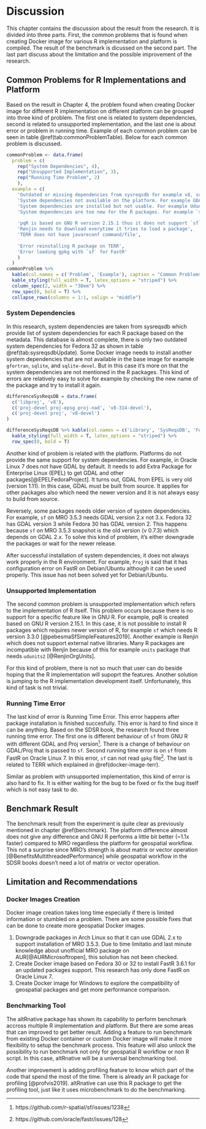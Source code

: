 # Discussion {#discussion}

This chapter contains the discussion about the result from the research. It is divided into three parts. First, the common problems that is found when creating Docker image for various R implementation and platform is compiled. The result of the benchmark is dicussed on the second part. The last part discuss about the limitation and the possible improvement of the research.

## Common Problems for R Implementations and Platform

Based on the result in Chapter 4, the problem found when creating Docker image for different R implementation on different platform can be grouped into three kind of problem. The first one is related to system dependencies, second is related to unsupported implementation, and the last one is about error or problem in running time. Example of each common problem can be seen in table \@ref(tab:commonProblemTable). Below for each common problem is discussed.


```r
commonProblem <- data.frame(
  problem = c(
    rep("System Dependencies", 4), 
    rep("Unsupported Implementation", 3),
    rep("Running Time Problem", 2)
    ),
  example = c(
    'Outdated or missing dependencies from sysreqsdb for example v8, sqlite, gfortran.',
    'System dependencies not available on the platform. For example GDAL is too old on Oracle Linux.',
    'System dependencies are installed but not usable. For example Udunits on Renjin',
    'System dependencies are too new for the R packages. For example `sf` in MRO 3.5.3',
    
    'pqR is based on GNU R version 2.15.1 thus it does not support `sf`',
    'Renjin needs to download everytime it tries to load a package',
    'TERR does not have javareconf command/file',
    
    'Error reinstalling R package on TERR',
    'Error loading gpkg with `sf` for FastR'
    )
  )
commonProblem %>% 
  kable(col.names = c('Problem', 'Example'), caption = "Common Problems") %>%
  kable_styling(full_width = T, latex_options = "striped") %>%
  column_spec(2, width = "30em") %>%
  row_spec(0, bold = T) %>%
  collapse_rows(columns = 1:1, valign = "middle")
```

### System Dependencies

In this research, system dependencies are taken from sysreqsdb which provide list of system dependencies for each R package based on the metadata. This database is almost complete, there is only two outdated system dependencies for Fedora 32 as shown in table \@ref(tab:sysreqsdbUpdate). Some Docker image needs to install another system dependencies that are not available in the base image for example `gfortran`, `sqlite`, and `sqlite-devel`. But in this case it's more on that the system dependencies are not mentioned in the R packages. This kind of errors are relatively easy to solve for example by checking the new name of the package and try to install it again.

```r
differenceSysReqsDB = data.frame(
  c('libproj', 'v8'),
  c('proj-devel proj-epsg proj-nad', 'v8-314-devel'),
  c('proj-devel proj', 'v8-devel')
)

differenceSysReqsDB %>% kable(col.names = c('Library', 'SysReqsDB', 'Fedora 32'), caption = 'Difference between SysreqsDB and Fedora 32') %>%
  kable_styling(full_width = T, latex_options = "striped") %>%
  row_spec(0, bold = T)
```

Another kind of problem is related with the platform. Platforms do not provide the same support for system dependencies.
For example, in Oracle Linux 7 does not have GDAL by default. It needs to add Extra Package for Enterprise Linux (EPEL) to get GDAL and other packages[@EPELFedoraProject]. It turns out, GDAL from EPEL is very old (version 1.11). In this case, GDAL must be built from source. It applies for other packages also which need the newer version and it is not always easy to build from source.

Reversely, some packages needs older version of system dependencies. For example, `sf` on MRO 3.5.3 needs GDAL version 2.x not 3.x. Fedora 32 has GDAL version 3 while Fedora 30 has GDAL version 2. This happens because `sf` on MRO 3.5.3 snapshot is the old version (v 0.7.3) which depends on GDAL 2.x. To solve this kind of problem, it's either downgrade the packages or wait for the newer release.

After successful installation of system dependencies, it does not always work properly in the R environment. For example, `Proj` is said that it has configuration error on FastR on Debian/Ubuntu although it can be used properly. This issue has not been solved yet for Debian/Ubuntu.

### Unsupported Implementation

The second common problem is unsupported implementation which refers to the implementation of R itself. This problem occurs because there is no support for a specific feature like in GNU R. For example, pqR is created based on GNU R version 2.15.1. In this case, it is not possible to install R packages which requires newer version of R, for example `sf` which needs R version 3.3.0 [@pebesmaSfSimpleFeatures2019]. Another example is Renjin which does not support external native libraries. Many R packages are incompatible with Renjin because of this for example `units` package that needs `udunits2` [@RenjinOrgUnits].

For this kind of problem, there is not so much that user can do beside hoping that the R implementation will supoprt the features. Another solution is jumping to the R implementation development itself. Unfortunately, this kind of task is not trivial.

### Running Time Error

The last kind of error is Running Time Error. This error happens after package installation is finished succesfully. This error is hard to find since it can be anything. Based on the SDSR book, the research found three running time error. The first one is different behaviour of `sf` from GNU R with different GDAL and Proj version^[https://github.com/r-spatial/sf/issues/1238]. There is a change of behaviour on GDAL/Proj that is passed to `sf`. Second running time error is on `sf` from FastR on Oracle Linux 7. In this error, `sf` can not read `gpkg` file^[https://github.com/oracle/fastr/issues/128]. The last is related to TERR which explained in \@ref(docker-image-terr).

Similar as problem with unsupported implementation, this kind of error is also hard to fix. It is either waiting for the bug to be fixed or fix the bug itself which is not easy task to do.

## Benchmark Result

The benchmark result from the experiment is quite clear as previously mentioned in chapter \@ref(benchmark). The platform difference almost does not give any difference and GNU R performs a little bit better (~1.1x faster) compared to MRO regardless the platform for geospatial workflow. This not a surprise since MRO's strength is about matrix or vector operation [@BenefitsMultithreadedPerformance] while geospatial workflow in the SDSR books doesn't need a lot of matrix or vector operation.

## Limitation and Recommendations

### Docker Images Creation

Docker image creation takes long time especially if there is limited information or stumbled on a problem. There are some possible fixes that can be done to create more geospatial Docker images.

1. Downgrade packages in Arch Linux so that it can use GDAL 2.x to support installation of MRO 3.5.3. Due to time limitatio and last minute knowledge about unofficial MRO package on AUR[@AURMicrosoftropen], this solution has not been checked.
2. Create Docker image based on Fedora 30 or 32 to install FastR 3.6.1 for an updated packages support. This research has only done FastR on Oracle Linux 7.
3. Create Docker image for Windows to explore the compatibility of geospatial packages and get more performance comparison.  

### Benchmarking Tool

The altRnative package has shown its capability to perform benchmark accross multiple R implementation and platform. But there are some areas that can improved to get better result. Adding a feature to run benchmark from existing Docker container or custom Docker image will make it more flexibility to setup the benchmark process. This feature will also unlock the possibility to run benchmark not only for geospatial R workflow or non R script. In this case, altRnative will be a universal benchmarking tool.

Another improvement is adding profiling feature to know which part of the code that spend the most of the time. There is already an R package for profiling [@profvis2019]. altRnative can use this R package to get the profiling tool, just like it uses microbenchmark to do the benchmarking.
